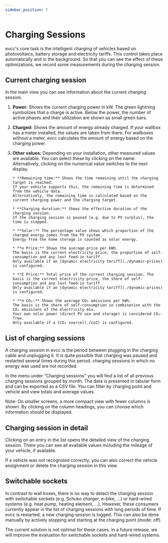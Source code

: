 ```yaml
---
sidebar_position: 7
---
```



# Charging Sessions

evcc's core task is the intelligent charging of vehicles based on photovoltaics, battery storage and electricity tariffs.
This control takes place automatically and in the background.
So that you can see the effect of these optimizations, we record some measurements during the charging session.

## Current charging session

In the main view you can see information about the current charging session.

<Screenshot
  name="features/screenshots/sessions-main-ui"
  caption="Measurements during charging"
/>

1.  **Power:** Shows the current charging power in kW.
The green lightning symbolizes that a charge is active.
Below the power, the number of active phases and their utilization are shown as small green bars.

2.  **Charged:** Shows the amount of energy already charged.
If your wallbox has a meter installed, the values ​​are taken from there.
For wallboxes without a meter, evcc calculates the amount of energy based on the charging power.

3.  **Other values:** Depending on your installation, other measured values ​​are available.
You can select these by clicking on the name.
Alternatively, clicking on the numerical value switches to the next display.

        * **Remaining time:** Shows the time remaining until the charging target is reached.
        If your vehicle supports this, the remaining time is determined from the vehicle data.
        Alternatively, the remaining time is calculated based on the current charging power and the charging target.

        * **Charging duration:** Shows the effective duration of the charging session.
        If the charging session is paused (e.g. due to PV surplus), the time is stopped.

        * **Solar:** The percentage value shows which proportion of the charged energy comes from the PV system.
        Energy from the home storage is counted as solar energy.

        * **⌀ Price:** Shows the average price per kWh.
        The basis is the current electricity price, the proportion of self-consumption and any lost feed-in tariff.
        Only available if an [dynamic electricity tariff](./dynamic-prices) is configured.

        * **Σ Price:** Total price of the current charging session. The basis is the current electricity price, the share of self-consumption and any lost feed-in tariff.
        Only available if an [dynamic electricity tariff](./dynamic-prices) is configured.

        * **⌀ CO₂:** Shows the average CO₂ emissions per kWh.
        The basis is the share of self-consumption in combination with the CO₂ emissions of the electricity mix.
        Your own solar power (direct PV use and storage) is considered CO₂-free.
        Only available if a [CO₂ source](./co2) is configured.

## List of charging sessions

A charging session in evcc is the period between plugging in the charging cable and unplugging it.
It is quite possible that charging was paused and restarted several times during this period.
charging sessions in which no energy was used are not recorded.

In the menu under "Charging sessions" you will find a list of all previous charging sessions grouped by month.
The data is presented in tabular form and can be exported as a CSV file.
You can filter by charging point and vehicle and view totals and average values.

<Screenshot
  name="features/screenshots/sessions-list"
  caption="List of monthly charging sessions"
/>

Note: On smaller screens, a more compact view with fewer columns is shown.
By clicking on the column headings, you can choose which information should be displayed.

## Charging session in detail

Clicking on an entry in the list opens the detailed view of the charging session.
There you can see all available values ​​including the mileage of your vehicle, if available.

If a vehicle was not recognized correctly, you can also correct the vehicle assignment or delete the charging session in this view.

<Screenshot
  name="features/screenshots/sessions-detail"
  caption="Detailed view of a charging session"
/>

## Switchable sockets

In contrast to wall boxes, there is no way to detect the charging session with switchable sockets (e.g. Schuko charger, e-bike, ...) or hard-wired systems (e.g. heat pump, heating element, ...).
However, these consumers currently appear in the list of charging sessions with long periods of time.
If evcc is restarted, a new charging session is logged.
This can also be done manually by actively stopping and starting at the charging point (mode: off).

The current solution is not optimal for these cases.
In a future release, we will improve the evaluation for switchable sockets and hard-wired systems.
